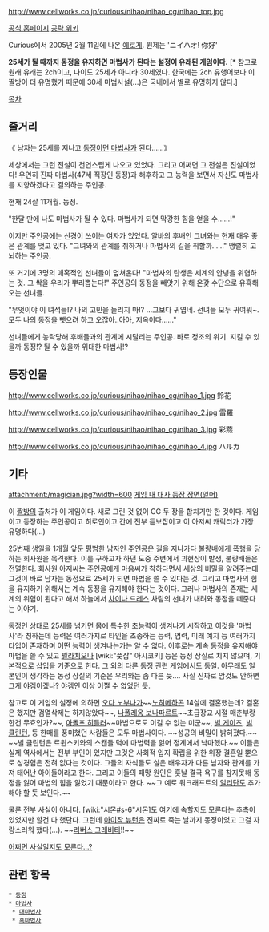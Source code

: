 http://www.cellworks.co.jp/curious/nihao/nihao_cg/nihao_top.jpg

[http://www.cellworks.co.jp/curious/nihao/nihao_top.htm 공식 홈페이지]
[http://www42.tok2.com/home/rino-maniax/contents/capture/niihao.html 공략 위키]

Curious에서 2005년 2월 11일에 나온 [[에로게]]. 원제는 'ニイハオ! 你好'

'''25세가 될 때까지 동정을 유지하면 마법사가 된다는 설정이 유래된 게임이다.''' [* 참고로 원래 유래는 2ch이고, 나이도 25세가 아니라 30세였다. 한국에는 2ch 유행어보다 이 짤방이 더 유명했기 때문에 30세 마법사설(...)은 국내에서 별로 유명하지 않다.]

[[목차]]

== 줄거리 ==
《 남자는 25세를 지나고 [[동정]]이면 [[마법사]]가 된다……》
	
세상에서는 그런 전설이 천연스럽게 나오고 있었다.
그리고 어쩌면 그 전설은 진실이었다!
우연히 진짜 마법사(47세 직장인 동정)과 해후하고 그 능력을 보면서
자신도 마법사를 지향하겠다고 결의하는 주인공.

현재 24살 11개월.
동정.

"한달 만에 나도 마법사가 될 수 있다. 마법사가 되면 막강한 힘을 얻을 수……!"

이지만 주인공에는 신경이 쓰이는 여자가 있었다. 알바의 후배인 그녀와는 현재 매우 좋은 관계를 맺고 있다.
"그녀와의 관계를 취하거나 마법사의 길을 취할까……"
맹렬히 고뇌하는 주인공.

또 거기에 3명의 매혹적인 선녀들이 덮쳐온다!
"마법사의 탄생은 세계의 안녕을 위협하는 것. 그 싹을 우리가 뿌리뽑는다!"
주인공의 동정을 빼앗기 위해 온갖 수단으로 유혹해 오는 선녀들.

"무엇이야 이 녀석들!? 나의 고민을 늘리지 마!? ...그보다 귀엽네. 선녀들 모두 귀여워~.
모두 나의 동정을 뺏으려 하고 오잖아..아아, 지옥이다……"

선녀들에게 농락당해 후배들과의 관계에 시달리는 주인공.
바로 정조의 위기.
지킬 수 있을까 동정!?
될 수 있을까 위대한 마법사!?

== 등장인물 ==
http://www.cellworks.co.jp/curious/nihao/nihao_cg/nihao_1.jpg
鈴花

http://www.cellworks.co.jp/curious/nihao/nihao_cg/nihao_2.jpg
雷羅

http://www.cellworks.co.jp/curious/nihao/nihao_cg/nihao_3.jpg
彩燕

http://www.cellworks.co.jp/curious/nihao/nihao_cg/nihao_4.jpg
ハルカ

== 기타 ==
attachment:/magician.jpg?width=600
[http://moastone.pe.kr/tc/attach/1/3464274800.jpg 게임 내 대사 등장 장면(일어)]

이 [[짤방]]의 출처가 이 게임이다. 새로 그린 것 없이 CG 두 장을 합치기만 한 것이다. 게임이고 등장하는 주인공이고 히로인이고 간에 전부 듣보잡이고 이 아저씨 캐릭터가 가장 유명하다(...)

25번째 생일을 1개월 앞둔 평범한 남자인 주인공은 길을 지나가다 불량배에게 폭행을 당하는 회사원을 목격한다. 이를 구하고자 하던 도중 주변에서 괴현상이 발생, 불량배들은 전멸한다. 회사원 아저씨는 주인공에게 마음씨가 착하다면서 세상의 비밀을 알려주는데 그것이 바로 남자는 동정으로 25세가 되면 마법을 쓸 수 있다는 것. 그리고 마법사의 힘을 유지하기 위해서는 계속 동정을 유지해야 한다는 것이다. 그러나 마법사의 존재는 세계의 위험이 된다고 해서 하늘에서 [[차이나 드레스]] 차림의 선녀가 내려와 동정을 떼준다는 이야기.

동정인 상태로 25세를 넘기면 몸에 특수한 초능력이 생겨나기 시작하고 이것을 '마법사'라 칭하는데 능력은 여러가지로 타인을 조종하는 능력, 염력, 미래 예지 등 여러가지 타입이 존재하며 어떤 능력이 생겨나는가는 알 수 없다. 이후로는 계속 동정을 유지해야 마법을 쓸 수 있고 [[펠라치오]]나 [wiki:"풋잡" 아시코키] 등은 동정 상실로 치지 않으며, 기본적으로 삽입을 기준으로 한다. 그 외의 다른 동정 관련 게임에서도 동일. 아무래도 일본인이 생각하는 동정 상실의 기준은 우리와는 좀 다른 듯…. 사실 진짜로 암것도 안하면 그게 야겜이겠나? 야겜인 이상 어쩔 수 없었던 듯.

참고로 이 게임의 설정에 의하면 [[오다 노부나가]]~~[[노히메]]하곤 14살에 결혼했는데? 결혼은 했지만 검열삭제는 하지않았다~~, [[나폴레옹 보나파르트]]~~초급장교 시절 매춘부랑 한건 무효인가?~~, [[아돌프 히틀러]]~~마법으로도 이길 수 없는 미군~~, [[빌 게이츠]], [[빌 클린턴]], 등 한때를 풍미했던 사람들은 모두 마법사이다. ~~성공의 비밀이 밝혀졌다.~~ ~~빌 클린턴은 르윈스키와의 스캔들 덕에 마법력을 잃어 정계에서 낙마했다.~~ 이들은 실제 역사에서는 전부 부인이 있지만 그것은 사회적 입지 확립을 위한 위장 결혼일 뿐으로 성경험은 전혀 없다는 것이다. 그들의 자식들도 실은 배우자가 다른 남자와 관계를 가져 태어난 아이들이라고 한다. 그리고 이들의 패망 원인은 훗날 결국 욕구를 참지못해 동정을 잃어 마법의 힘을 잃었기 때문이라고 한다. ~~그 예로 워크래프트의 [[일리단]]도 추가해야 할 듯 보인다.~~

물론 전부 사실이 아니다. [wiki:"시몬#s-6"시몬]도 여기에 속할지도 모른다는 추측이 있었지만 할건 다 했단다. 그런데 [[아이작 뉴턴]]은 진짜로 죽는 날까지 동정이었고 그걸 자랑스러워 했다(…). ~~[[리버스 그래비티]]!!~~

[http://vkepitaph.tistory.com/317 어쩌면 사실일지도 모른다...?]

== 관련 항목 ==
 * [[동정]]
 * [[마법사]]
  * [[대마법사]]
  * [[흑마법사]]
